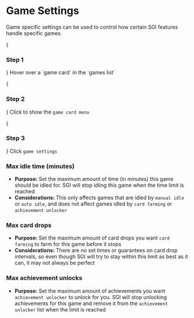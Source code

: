 
# Game Settings

Game specific settings can be used to control how certain SGI features handle specific games.

<Steps>
{<h3>Step 1</h3>}
Hover over a `game card` in the `games list`

{<h3>Step 2</h3>}
Click <Icon type='dots' /> to show the `game card menu`

{<h3>Step 3</h3>}
Click `game settings`
</Steps>

### Max idle time (minutes)
* **Purpose:** Set the maximum amount of time (in minutes) this game should be idled for. SGI will stop idling this game when the time limit is reached
* **Considerations:** This only affects games that are idled by `manual idle` or `auto idle`, and does not affect games idled by `card farming` or `achievement unlocker`

### Max card drops
* **Purpose:** Set the maximum amount of card drops you want `card farming` to farm for this game before it stops
* **Considerations:** There are no set times or guarantees on card drop intervals, so even though SGI will try to stay within this limit as best as it can, it may not always be perfect

### Max achievement unlocks
* **Purpose:** Set the maximum amount of achievements you want `achievement unlocker` to unlock for you. SGI will stop unlocking achievements for this game and remove it from the `achievement unlocker` list when the limit is reached